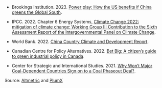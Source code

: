 
- Brookings Institution. 2023. [Power play: How the US benefits if China greens the Global South](https://www.brookings.edu/articles/power-play-how-the-us-benefits-if-china-greens-the-global-south/).

- IPCC. 2022. Chapter 6 Energy Systems, [Climate Change 2022: mitigation of climate change: Working Group III Contribution to the Sixth Assessment Report of the Intergovernmental Panel on Climate Change](https://www.ipcc.ch/report/ar6/wg3/chapter/chapter-6/).

- World Bank. 2022. [China Country Climate and Development Report](https://www.worldbank.org/en/country/china/publication/china-country-climate-and-development-report).

- Canadian Centre for Policy Alternatives. 2022. [Bet Big: A citizen’s guide to green industrial policy in Canada](https://www.policyalternatives.ca/news-research/bet-big-a-citizen-s-guide-to-green-industrial-policy-in-canada/).

- Center for Strategic and International Studies. 2021. [Why Won’t Major Coal-Dependent Countries Sign on to a Coal Phaseout Deal?](https://www.csis.org/analysis/why-wont-major-coal-dependent-countries-sign-coal-phaseout-deal).

Source:  [Altmetric](https://www.altmetric.com/details/88657212/policy-documents) and [PlumX](https://plu.mx/plum/a/policy_citation?doi=10.1016/j.oneear.2020.07.012)